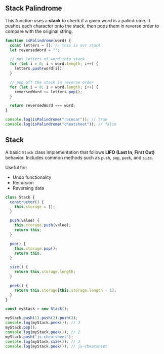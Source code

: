 
## Stack Palindrome

This function uses a **stack** to check if a given word is a palindrome. It pushes each character onto the stack, then pops them in reverse order to compare with the original string.

```js
function isPalindrome(word) {
  const letters = []; // this is our stack
  let reversedWord = "";

  // put letters of word into stack
  for (let i = 0; i < word.length; i++) {
    letters.push(word[i]);
  }

  // pop off the stack in reverse order
  for (let i = 0; i < word.length; i++) {
    reversedWord += letters.pop();
  }

  return reversedWord === word;
}

console.log(isPalindrome("racecar")); // true
console.log(isPalindrome("cheatsheet")); // false
```

## Stack

A basic `Stack` class implementation that follows **LIFO (Last In, First Out)** behavior.
Includes common methods such as `push`, `pop`, `peek`, and `size`.

Useful for:
- Undo functionality
- Recursion
- Reversing data

```js
class Stack {
  constructor() {
    this.storage = [];
  }

  push(value) {
    this.storage.push(value);
    return this;
  }

  pop() {
    this.storage.pop();
    return this;
  }

  size() {
    return this.storage.length;
  }

  peek() {
    return this.storage[this.storage.length - 1];
  }
}

const myStack = new Stack();

myStack.push(1).push(2).push(3);
console.log(myStack.peek()); // 3
myStack.pop();
console.log(myStack.peek()); // 2
myStack.push("js-cheatsheet");
console.log(myStack.size()); // 3
console.log(myStack.peek()); // js-cheatsheet
```
